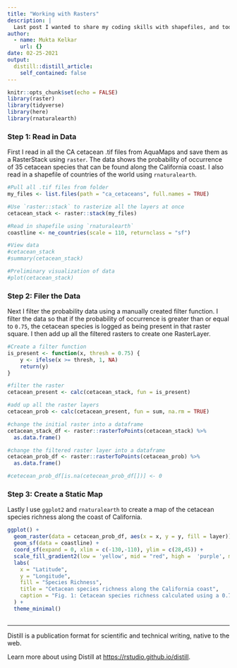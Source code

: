 ```yaml
---
title: "Working with Rasters"
description: |
  Last post I wanted to share my coding skills with shapefiles, and today I want to share my skills working wtih rasters. In the following post, I wrangle cetacean probability raster data from AquaMaps to create a map of cetacean species richness off the coast of California.
author:
  - name: Mukta Kelkar
    url: {}
date: 02-25-2021
output:
  distill::distill_article:
    self_contained: false
---
```



```r
knitr::opts_chunk$set(echo = FALSE)
library(raster)  
library(tidyverse)
library(here)
library(rnaturalearth)
```

### Step 1: Read in Data

First I read in all the CA cetacean .tif files from AquaMaps and save them as a RasterStack using `raster`. The data shows the probability of occurrence of 35 cetacean species that can be found along the California coast.  I also read in a shapefile of countries of the world using `rnaturalearth`.

```r
#Pull all .tif files from folder
my_files <- list.files(path = "ca_cetaceans", full.names = TRUE)

#Use `raster::stack` to rasterize all the layers at once
cetacean_stack <- raster::stack(my_files)

#Read in shapefile using `rnaturalearth`
coastline <- ne_countries(scale = 110, returnclass = "sf")

#View data
#cetacean_stack
#summary(cetacean_stack)

#Preliminary visualization of data
#plot(cetacean_stack)

```

### Step 2: Filer the Data

Next I filter the probability data using a manually created filter function. I filter the data so that if the probability of occurrence is greater than or equal to `0.75`, the cetacean species is logged as being present in that raster square. I then add up all the filtered rasters to create one RasterLayer.

```r
#Create a filter function 
is_present <- function(x, thresh = 0.75) {
    y <- ifelse(x >= thresh, 1, NA)
    return(y)
}

#filter the raster
cetacean_present <- calc(cetacean_stack, fun = is_present)

#add up all the raster layers
cetacean_prob <- calc(cetacean_present, fun = sum, na.rm = TRUE)

#change the initial raster into a dataframe
cetacean_stack_df <- raster::rasterToPoints(cetacean_stack) %>%
  as.data.frame()

#change the filtered raster layer into a dataframe
cetacean_prob_df <- raster::rasterToPoints(cetacean_prob) %>%
  as.data.frame()

#cetecean_prob_df[is.na(cetecean_prob_df[])] <- 0
```

### Step 3: Create a Static Map

Lastly I use `ggplot2` and `rnaturalearth` to create a map of the cetacean species richness along the coast of California.

```r
ggplot() +
  geom_raster(data = cetacean_prob_df, aes(x = x, y = y, fill = layer)) +
  geom_sf(data = coastline) +
  coord_sf(expand = 0, xlim = c(-130,-110), ylim = c(28,45)) +
  scale_fill_gradient2(low = 'yellow', mid = "red", high =  'purple', midpoint = 13) +
  labs(
    x = "Latitude",
    y = "Longitude",
    fill = "Species Richness",
    title = "Cetacean species richness along the California coast",
    caption = "Fig. 1: Cetacean species richness calculated using a 0.75 probability threshold."
  ) +
  theme_minimal()
  
```


---
Distill is a publication format for scientific and technical writing, native to the web.

Learn more about using Distill at <https://rstudio.github.io/distill>.


